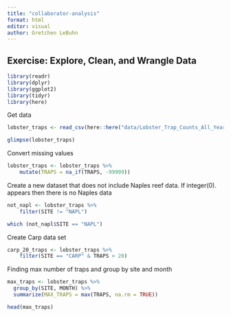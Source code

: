 ```yaml
---
title: "collaborator-analysis"
format: html
editor: visual
author: Gretchen LeBuhn
---
```


## Exercise: Explore, Clean, and Wrangle Data


```r
library(readr)
library(dplyr)
library(ggplot2)
library(tidyr)
library(here)
```

Get data

```r
lobster_traps <- read_csv(here::here("data/Lobster_Trap_Counts_All_Years_20210519.csv"))

glimpse(lobster_traps)
```

Convert missing values

```r
lobster_traps <- lobster_traps %>% 
    mutate(TRAPS = na_if(TRAPS, -99999))
```
 
 Create a new dataset that does not include Naples reef data.  If integer(0). appears then there is no Naples data
 
```r
not_napl <- lobster_traps %>% 
    filter(SITE != "NAPL")

which (not_napl$SITE == "NAPL")

```
 Create Carp data set
 
```r
carp_20_traps <- lobster_traps %>% 
    filter(SITE == "CARP" & TRAPS > 20)
```
 
Finding max number of traps and group by site and month

```r


max_traps <- lobster_traps %>% 
  group_by(SITE, MONTH) %>% 
  summarize(MAX_TRAPS = max(TRAPS, na.rm = TRUE))

head(max_traps)

```

